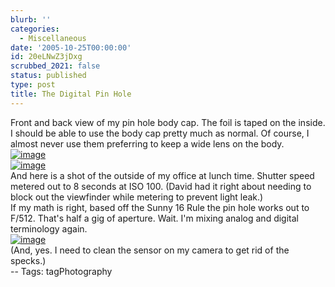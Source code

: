 ```yaml
---
blurb: ''
categories:
  - Miscellaneous
date: '2005-10-25T00:00:00'
id: 20eLNwZ3jDxg
scrubbed_2021: false
status: published
type: post
title: The Digital Pin Hole
---
```


Front and back view of my pin hole body cap. The foil is taped on
the inside. I should be able to use the body cap pretty much as
normal. Of course, I almost never use them preferring to keep a
wide lens on the body.  
[![image](https://photos1.blogger.com/blogger/2691/1643/400/20051025_122446a.jpg)](http://photos1.blogger.com/blogger/2691/1643/1600/20051025_122446a.jpg)  
[![image](https://photos1.blogger.com/blogger/2691/1643/400/20051025_122502a.jpg)](http://photos1.blogger.com/blogger/2691/1643/1600/20051025_122502a.jpg)  
And here is a shot of the outside of my office at lunch time.
Shutter speed metered out to 8 seconds at ISO 100. (David had it
right about needing to block out the viewfinder while metering to
prevent light leak.)  
If my math is right, based off the Sunny 16 Rule the pin hole works
out to F/512. That's half a gig of aperture. Wait. I'm mixing
analog and digital terminology again.  
[![image](https://photos1.blogger.com/blogger/2691/1643/400/20051025_121750a.jpg)](http://photos1.blogger.com/blogger/2691/1643/1600/20051025_121750a.jpg)  
(And, yes. I need to clean the sensor on my camera to get rid of
the specks.)  
-- Tags: tagPhotography
